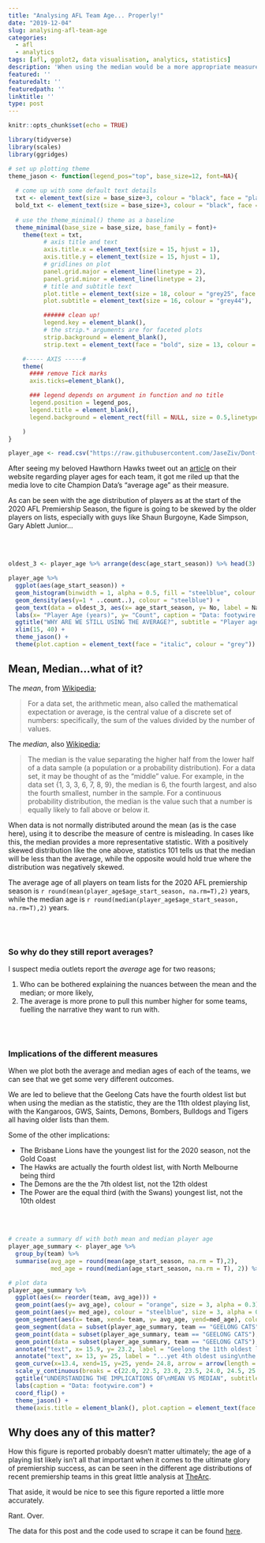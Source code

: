 ```yaml
---
title: "Analysing AFL Team Age... Properly!"
date: "2019-12-04"
slug: analysing-afl-team-age
categories:
  - afl
  - analytics
tags: [afl, ggplot2, data visualisation, analytics, statistics]
description: 'When using the median would be a more appropriate measure of the oldest (or youngest) AFL playing lists'
featured: ''
featuredalt: ''
featuredpath: ''
linktitle: ''
type: post
---
```


```r
knitr::opts_chunk$set(echo = TRUE)
```

```r
library(tidyverse)
library(scales)
library(ggridges)

# set up plotting theme
theme_jason <- function(legend_pos="top", base_size=12, font=NA){
  
  # come up with some default text details
  txt <- element_text(size = base_size+3, colour = "black", face = "plain")
  bold_txt <- element_text(size = base_size+3, colour = "black", face = "bold")
  
  # use the theme_minimal() theme as a baseline
  theme_minimal(base_size = base_size, base_family = font)+
    theme(text = txt,
          # axis title and text
          axis.title.x = element_text(size = 15, hjust = 1),
          axis.title.y = element_text(size = 15, hjust = 1),
          # gridlines on plot
          panel.grid.major = element_line(linetype = 2),
          panel.grid.minor = element_line(linetype = 2),
          # title and subtitle text
          plot.title = element_text(size = 18, colour = "grey25", face = "bold"),
          plot.subtitle = element_text(size = 16, colour = "grey44"),

          ###### clean up!
          legend.key = element_blank(),
          # the strip.* arguments are for faceted plots
          strip.background = element_blank(),
          strip.text = element_text(face = "bold", size = 13, colour = "grey35")) +

    #----- AXIS -----#
    theme(
      #### remove Tick marks
      axis.ticks=element_blank(),

      ### legend depends on argument in function and no title
      legend.position = legend_pos,
      legend.title = element_blank(),
      legend.background = element_rect(fill = NULL, size = 0.5,linetype = 2)

    )
}

player_age <- read.csv("https://raw.githubusercontent.com/JaseZiv/Dont-Blame-the-Data-Data-Files/master/analysing_afl_team_age/afl_player_age.csv", stringsAsFactors = F)
```


After seeing my beloved Hawthorn Hawks tweet out an [article](https://www.hawthornfc.com.au/news/2019-12-04/hawks-no-longer-the-oldest-list) on their website regarding player ages for each team, it got me riled up that the media love to cite Champion Data's "average age" as their measure.

As can be seen with the age distribution of players as at the start of the 2020 AFL Premiership Season, the figure is going to be skewed by the older players on lists, especially with guys like Shaun Burgoyne, Kade Simpson, Gary Ablett Junior...

<br><br>

```r
oldest_3 <- player_age %>% arrange(desc(age_start_season)) %>% head(3)

player_age %>% 
  ggplot(aes(age_start_season)) +
  geom_histogram(binwidth = 1, alpha = 0.5, fill = "steelblue", colour = "steelblue") +
  geom_density(aes(y=1 * ..count..), colour = "steelblue") +
  geom_text(data = oldest_3, aes(x= age_start_season, y= No, label = Name)) +
  labs(x= "Player Age (years)", y= "Count", caption = "Data: footywire.com") +
  ggtitle("WHY ARE WE STILL USING THE AVERAGE?", subtitle = "Player age as at the start of 2020 season is positively skewed") +
  xlim(15, 40) +
  theme_jason() +
  theme(plot.caption = element_text(face = "italic", colour = "grey"))
```


## Mean, Median...what of it?

The *mean*, from [Wikipedia](https://en.wikipedia.org/wiki/Mean);

>For a data set, the arithmetic mean, also called the mathematical expectation or average, is the central value of a discrete set of numbers: specifically, the sum of the values divided by the number of values.

The *median*, also [Wikipedia](https://en.wikipedia.org/wiki/Median);

>The median is the value separating the higher half from the lower half of a data sample (a population or a probability distribution). For a data set, it may be thought of as the "middle" value. For example, in the data set {1, 3, 3, 6, 7, 8, 9}, the median is 6, the fourth largest, and also the fourth smallest, number in the sample. For a continuous probability distribution, the median is the value such that a number is equally likely to fall above or below it.

When data is not normally distributed around the mean (as is the case here), using it to describe the measure of centre is misleading. In cases like this, the median provides a more representative statistic. With a positively skewed distribution like the one above, statistics 101 tells us that the median will be less than the average, while the opposite would hold true where the distribution was negatively skewed.

The average age of all players on team lists for the 2020 AFL premiership season is `r round(mean(player_age$age_start_season, na.rm=T),2)` years, while the median age is `r round(median(player_age$age_start_season, na.rm=T),2)` years.

<br><br>


### So why do they still report averages?

I suspect media outlets report the *average* age for two reasons;

1. Who can be bothered explaining the nuances between the mean and the median; or more likely,
2. The average is more prone to pull this number higher for some teams, fuelling the narrative they want to run with.

<br><br>

### Implications of the different measures

When we plot both the average and median ages of each of the teams, we can see that we get some very different outcomes.

We are led to believe that the Geelong Cats have the fourth oldest list but when using the median as the statistic, they are the 11th oldest playing list, with the Kangaroos, GWS, Saints, Demons, Bombers, Bulldogs and Tigers all having older lists than them.

Some of the other implications:

* The Brisbane Lions have the youngest list for the 2020 season, not the Gold Coast
* The Hawks are actually the fourth oldest list, with North Melbourne being third
* The Demons are the the 7th oldest list, not the 12th oldest
* The Power are the equal third (with the Swans) youngest list, not the 10th oldest

<br><br>


```r
# create a summary df with both mean and median player age
player_age_summary <- player_age %>% 
  group_by(team) %>% 
  summarise(avg_age = round(mean(age_start_season, na.rm = T),2),
            med_age = round(median(age_start_season, na.rm = T), 2)) %>% ungroup()

# plot data
player_age_summary %>% 
  ggplot(aes(x= reorder(team, avg_age))) +
  geom_point(aes(y= avg_age), colour = "orange", size = 3, alpha = 0.3) +
  geom_point(aes(y= med_age), colour = "steelblue", size = 3, alpha = 0.3) +
  geom_segment(aes(x= team, xend= team, y= avg_age, yend=med_age), colour = "lightgrey") +
  geom_segment(data = subset(player_age_summary, team == "GEELONG CATS"), aes(x= team, xend= team, y= avg_age, yend=med_age), colour = "grey44") +
  geom_point(data = subset(player_age_summary, team == "GEELONG CATS"), aes(y= med_age), colour = "steelblue", size = 5) +
  geom_point(data = subset(player_age_summary, team == "GEELONG CATS"), aes(y= avg_age), colour = "orange", size = 5) +
  annotate("text", x= 15.9, y= 23.2, label = "Geelong the 11th oldest list\nusing median age...", colour = "steelblue", size = 5) +
  annotate("text", x= 13, y= 25, label = "...yet 4th oldest using\nthe 'average'", colour = "orange", size = 5) +
  geom_curve(x=13.4, xend=15, y=25, yend= 24.8, arrow = arrow(length = unit(0.2,"cm")), size =1, colour = "orange") +
  scale_y_continuous(breaks = c(22.0, 22.5, 23.0, 23.5, 24.0, 24.5, 25.0), labels = c("22.0", "22.5", "23.0", "23.5", "24.0", "24.5", "25 years"), limits = c(22.0,25.3)) +
  ggtitle("UNDERSTANDING THE IMPLICATIONS OF\nMEAN VS MEDIAN", subtitle = "Plotting the mean and median ages produces different results,\nespecially for Geelong") +
  labs(caption = "Data: footywire.com") +
  coord_flip() +
  theme_jason() +
  theme(axis.title = element_blank(), plot.caption = element_text(face = "italic", colour = "grey"))
```


## Why does any of this matter?

How this figure is reported probably doesn't matter ultimately; the age of a playing list likely isn't all that important when it comes to the ultimate glory of premiership success, as can be seen in the different age distributions of recent premiership teams in this great little analysis at [TheArc](https://thearcfooty.com/2016/04/24/how-old-is-the-typical-premiership-team/).

That aside, it would be nice to see this figure reported a little more accurately.

Rant. Over.

The data for this post and the code used to scrape it can be found [here](https://github.com/JaseZiv/Dont-Blame-the-Data-Data-Files/tree/master/analysing_afl_team_age).
